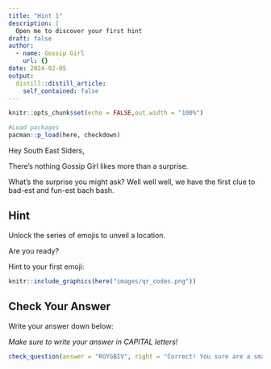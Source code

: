 ```yaml
---
title: "Hint 1"
description: |
  Open me to discover your first hint
draft: false  
author:
  - name: Gossip Girl
    url: {}
date: 2024-02-05
output:
  distill::distill_article:
    self_contained: false
---
```


```r
knitr::opts_chunk$set(echo = FALSE,out.width = "100%")
```

```r
#Load packages
pacman::p_load(here, checkdown)
```

Hey South East Siders, 

There’s nothing Gossip Girl likes more than a surprise. 

What’s the surprise you might ask? Well well well, we have the first clue to bad-est and fun-est bach bash. 

## Hint

Unlock the series of emojis to unveil a location.

Are you ready? 

Hint to your first emoji: 

```r
knitr::include_graphics(here("images/qr_codes.png"))
```
## Check Your Answer

Write your answer down below:

*Make sure to write your answer in CAPITAL letters!*

```r
check_question(answer = "ROYGBIV", right = "Correct! You sure are a smart cookie.", wrong = "Awe... Try Again!")
```


